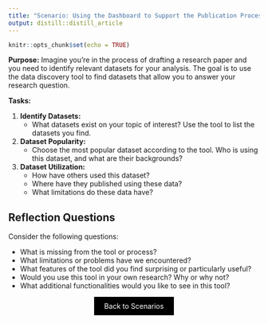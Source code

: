 ```yaml
---
title: "Scenario: Using the Dashboard to Support the Publication Process"
output: distill::distill_article
---
```


```r
knitr::opts_chunk$set(echo = TRUE)
```

**Purpose:** Imagine you're in the process of drafting a research paper and you need to identify relevant datasets for your analysis. The goal is to use the data discovery tool to find datasets that allow you to answer your research question.

**Tasks:**

1. **Identify Datasets:**
    - What datasets exist on your topic of interest? Use the tool to list the datasets you find.

2. **Dataset Popularity:**
    - Choose the most popular dataset according to the tool. Who is using this dataset, and what are their backgrounds?

3. **Dataset Utilization:**
    - How have others used this dataset?
    - Where have they published using these data?
    - What limitations do these data have?

## Reflection Questions

Consider the following questions:

- What is missing from the tool or process?
- What limitations or problems have we encountered?
- What features of the tool did you find surprising or particularly useful?
- Would you use this tool in your own research? Why or why not?
- What additional functionalities would you like to see in this tool?

<div style="text-align: center;">
  <a href="breakout2.html" class="btn" style="background-color: black; color: white; padding: 10px 20px; text-align: center; text-decoration: none; display: inline-block;">Back to Scenarios</a>
</div>
